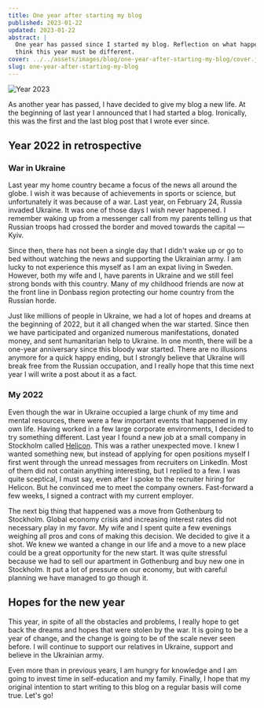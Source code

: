 ```yaml
---
title: One year after starting my blog
published: 2023-01-22
updated: 2023-01-22
abstract: |
  One year has passed since I started my blog. Reflection on what happened and why I
  think this year must be different.
cover: ../../assets/images/blog/one-year-after-starting-my-blog/cover.jpg
slug: one-year-after-starting-my-blog
---
```


![Year 2023](../../assets/images/blog/one-year-after-starting-my-blog/cover.jpg 'Year 2023 (Photo by <a href="https://unsplash.com/@kellysikkema?utm_source=unsplash&utm_medium=referral&utm_content=creditCopyText">Kelly Sikkema</a> on <a href="https://unsplash.com/photos/l3vYi2wjjpE?utm_source=unsplash&utm_medium=referral&utm_content=creditCopyText">Unsplash</a>)')

As another year has passed, I have decided to give my blog a new life. At the beginning
of last year I announced that I had started a blog. Ironically, this was the first and
the last blog post that I wrote ever since.

## Year 2022 in retrospective

### War in Ukraine

Last year my home country became a focus of the news all around the globe. I wish it
was because of achievements in sports or science, but unfortunately it was because of a
war. Last year, on February 24, Russia invaded Ukraine. It was one of those days I wish
never happened. I remember waking up from a messenger call from my parents telling us
that Russian troops had crossed the border and moved towards the capital &mdash; Kyiv.

Since then, there has not been a single day that I didn't wake up or go to bed without
watching the news and supporting the Ukrainian army. I am lucky to not experience this
myself as I am an expat living in Sweden. However, both my wife and I, have parents in
Ukraine and we still feel strong bonds with this country. Many of my childhood friends
are now at the front line in Donbass region protecting our home country from the
Russian horde.

Just like millions of people in Ukraine, we had a lot of hopes and dreams at the
beginning of 2022, but it all changed when the war started. Since then we have
participated and organized numerous manifestations, donated money, and sent
humanitarian help to Ukraine. In one month, there will be a one-year anniversary since
this bloody war started. There are no illusions anymore for a quick happy ending, but
I strongly believe that Ukraine will break free from the Russian occupation, and I
really hope that this time next year I will write a post about it as a fact.

### My 2022

Even though the war in Ukraine occupied a large chunk of my time and mental resources,
there were a few important events that happened in my own life. Having worked in a few
large corporate environments, I decided to try something different. Last year I found a
new job at a small company in Stockholm called [Helicon](https://helicon.ai). This was
a rather unexpected move. I knew I wanted something new, but instead of applying for
open positions myself I first went through the unread messages from recruiters on
LinkedIn. Most of them did not contain anything interesting, but I replied to a few. I
was quite sceptical, I must say, even after I spoke to the recruiter hiring for
Helicon. But he convinced me to meet the company owners. Fast-forward a few weeks, I
signed a contract with my current employer.

The next big thing that happened was a move from Gothenburg to Stockholm. Global
economy crisis and increasing interest rates did not necessary play in my favor. My
wife and I spent quite a few evenings weighing all pros and cons of making this
decision. We decided to give it a shot. We knew we wanted a change in our life and a
move to a new place could be a great opportunity for the new start. It was quite
stressful because we had to sell our apartment in Gothenburg and buy new one in
Stockholm. It put a lot of pressure on our economy, but with careful planning we have
managed to go though it.

## Hopes for the new year

This year, in spite of all the obstacles and problems, I really hope to get back the
dreams and hopes that were stolen by the war. It is going to be a year of change, and
the change is going to be of the scale never seen before. I will continue to support
our relatives in Ukraine, support and believe in the Ukrainian army.

Even more than in previous years, I am hungry for knowledge and I am going to invest
time in self-education and my family. Finally, I hope that my original
intention to start writing to this blog on a regular basis will come true. Let's go!

